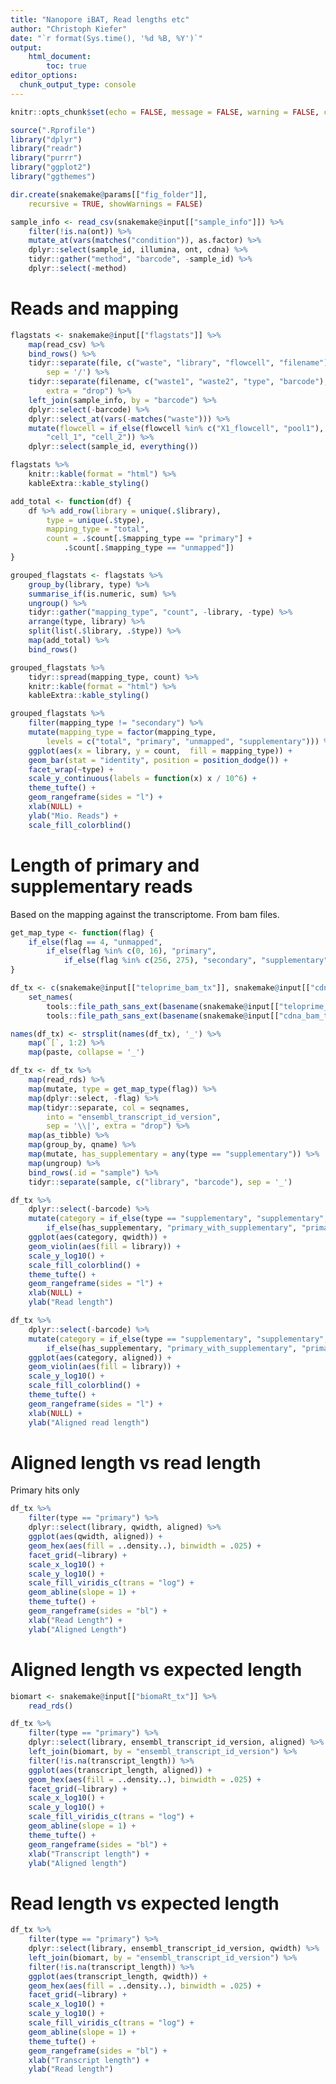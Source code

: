 ```yaml
---
title: "Nanopore iBAT, Read lengths etc"
author: "Christoph Kiefer"
date: "`r format(Sys.time(), '%d %B, %Y')`"
output: 
    html_document:
        toc: true
editor_options:
  chunk_output_type: console
---
```


```r
knitr::opts_chunk$set(echo = FALSE, message = FALSE, warning = FALSE, cache = FALSE)
```

```r
source(".Rprofile")
library("dplyr")
library("readr")
library("purrr")
library("ggplot2")
library("ggthemes")
```

```r
dir.create(snakemake@params[["fig_folder"]],
    recursive = TRUE, showWarnings = FALSE)
```

```r
sample_info <- read_csv(snakemake@input[["sample_info"]]) %>% 
    filter(!is.na(ont)) %>%
    mutate_at(vars(matches("condition")), as.factor) %>% 
    dplyr::select(sample_id, illumina, ont, cdna) %>% 
    tidyr::gather("method", "barcode", -sample_id) %>% 
    dplyr::select(-method) 
```

# Reads and mapping

```r
flagstats <- snakemake@input[["flagstats"]] %>% 
    map(read_csv) %>% 
    bind_rows() %>%  
    tidyr::separate(file, c("waste", "library", "flowcell", "filename"),
        sep = '/') %>% 
    tidyr::separate(filename, c("waste1", "waste2", "type", "barcode"),
        extra = "drop") %>% 
    left_join(sample_info, by = "barcode") %>% 
    dplyr::select(-barcode) %>% 
    dplyr::select_at(vars(-matches("waste"))) %>% 
    mutate(flowcell = if_else(flowcell %in% c("X1_flowcell", "pool1"),
        "cell_1", "cell_2")) %>% 
    dplyr::select(sample_id, everything())

flagstats %>% 
    knitr::kable(format = "html") %>%
    kableExtra::kable_styling()
```

```r
add_total <- function(df) {
    df %>% add_row(library = unique(.$library), 
        type = unique(.$type),
        mapping_type = "total",
        count = .$count[.$mapping_type == "primary"] +
            .$count[.$mapping_type == "unmapped"]) 
}

grouped_flagstats <- flagstats %>% 
    group_by(library, type) %>%
    summarise_if(is.numeric, sum) %>%
    ungroup() %>% 
    tidyr::gather("mapping_type", "count", -library, -type) %>% 
    arrange(type, library) %>% 
    split(list(.$library, .$type)) %>% 
    map(add_total) %>% 
    bind_rows()

grouped_flagstats %>% 
    tidyr::spread(mapping_type, count) %>% 
    knitr::kable(format = "html") %>%
    kableExtra::kable_styling()

grouped_flagstats %>% 
    filter(mapping_type != "secondary") %>%
    mutate(mapping_type = factor(mapping_type,
        levels = c("total", "primary", "unmapped", "supplementary"))) %>% 
    ggplot(aes(x = library, y = count,  fill = mapping_type)) +
    geom_bar(stat = "identity", position = position_dodge()) +
    facet_wrap(~type) +
    scale_y_continuous(labels = function(x) x / 10^6) +
    theme_tufte() +
    geom_rangeframe(sides = "l") +
    xlab(NULL) + 
    ylab("Mio. Reads") +
    scale_fill_colorblind()
```

# Length of primary and supplementary reads

Based on the mapping against the transcriptome. From bam files.

```r
get_map_type <- function(flag) {
    if_else(flag == 4, "unmapped",
        if_else(flag %in% c(0, 16), "primary",
            if_else(flag %in% c(256, 275), "secondary", "supplementary")))
}
```

```r
df_tx <- c(snakemake@input[["teloprime_bam_tx"]], snakemake@input[["cdna_bam_tx"]]) %>%
    set_names(  
        tools::file_path_sans_ext(basename(snakemake@input[["teloprime_bam_tx"]])),
        tools::file_path_sans_ext(basename(snakemake@input[["cdna_bam_tx"]])))

names(df_tx) <- strsplit(names(df_tx), '_') %>% 
    map(`[`, 1:2) %>% 
    map(paste, collapse = '_')

df_tx <- df_tx %>% 
    map(read_rds) %>%  
    map(mutate, type = get_map_type(flag)) %>% 
    map(dplyr::select, -flag) %>% 
    map(tidyr::separate, col = seqnames,
        into = "ensembl_transcript_id_version",
        sep = '\\|', extra = "drop") %>% 
    map(as_tibble) %>% 
    map(group_by, qname) %>% 
    map(mutate, has_supplementary = any(type == "supplementary")) %>% 
    map(ungroup) %>% 
    bind_rows(.id = "sample") %>% 
    tidyr::separate(sample, c("library", "barcode"), sep = '_')
```

```r
df_tx %>% 
    dplyr::select(-barcode) %>% 
    mutate(category = if_else(type == "supplementary", "supplementary",
        if_else(has_supplementary, "primary_with_supplementary", "primary_wo_supplementary"))) %>% 
    ggplot(aes(category, qwidth)) + 
    geom_violin(aes(fill = library)) +
    scale_y_log10() +
    scale_fill_colorblind() +
    theme_tufte() +
    geom_rangeframe(sides = "l") +
    xlab(NULL) + 
    ylab("Read length")
```

```r
df_tx %>% 
    dplyr::select(-barcode) %>% 
    mutate(category = if_else(type == "supplementary", "supplementary",
        if_else(has_supplementary, "primary_with_supplementary", "primary_wo_supplementary"))) %>% 
    ggplot(aes(category, aligned)) + 
    geom_violin(aes(fill = library)) +
    scale_y_log10() +
    scale_fill_colorblind() +
    theme_tufte() +
    geom_rangeframe(sides = "l") +
    xlab(NULL) + 
    ylab("Aligned read length")
```

# Aligned length vs read length

Primary hits only

```r
df_tx %>% 
    filter(type == "primary") %>% 
    dplyr::select(library, qwidth, aligned) %>% 
    ggplot(aes(qwidth, aligned)) +
    geom_hex(aes(fill = ..density..), binwidth = .025) +
    facet_grid(~library) +
    scale_x_log10() +
    scale_y_log10() +
    scale_fill_viridis_c(trans = "log") +
    geom_abline(slope = 1) +
    theme_tufte() +
    geom_rangeframe(sides = "bl") +
    xlab("Read Length") + 
    ylab("Aligned Length")
```

# Aligned length vs expected length

```r
biomart <- snakemake@input[["biomaRt_tx"]] %>% 
    read_rds()
```

```r
df_tx %>% 
    filter(type == "primary") %>% 
    dplyr::select(library, ensembl_transcript_id_version, aligned) %>% 
    left_join(biomart, by = "ensembl_transcript_id_version") %>% 
    filter(!is.na(transcript_length)) %>% 
    ggplot(aes(transcript_length, aligned)) +
    geom_hex(aes(fill = ..density..), binwidth = .025) +
    facet_grid(~library) +
    scale_x_log10() +
    scale_y_log10() +
    scale_fill_viridis_c(trans = "log") +
    geom_abline(slope = 1) +
    theme_tufte() +
    geom_rangeframe(sides = "bl") +
    xlab("Transcript length") + 
    ylab("Aligned length")
```

# Read length vs expected length

```r
df_tx %>% 
    filter(type == "primary") %>% 
    dplyr::select(library, ensembl_transcript_id_version, qwidth) %>% 
    left_join(biomart, by = "ensembl_transcript_id_version") %>% 
    filter(!is.na(transcript_length)) %>% 
    ggplot(aes(transcript_length, qwidth)) +
    geom_hex(aes(fill = ..density..), binwidth = .025) +
    facet_grid(~library) +
    scale_x_log10() +
    scale_y_log10() +
    scale_fill_viridis_c(trans = "log") +
    geom_abline(slope = 1) +
    theme_tufte() +
    geom_rangeframe(sides = "bl") +
    xlab("Transcript length") + 
    ylab("Read length")
```

